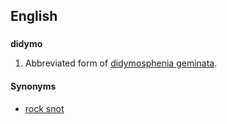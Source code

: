 ==English==

==={{abbreviation}}===
'''didymo'''

# Abbreviated form of [[didymosphenia geminata]].

====Synonyms====
* [[rock snot]]